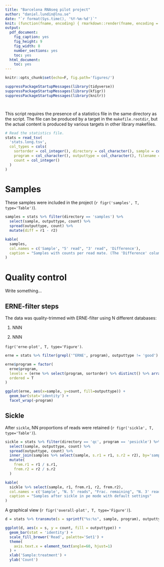 ```yaml
---
title: "Barcelona RNAseq pilot project"
author: "daniel.lundin@lnu.se"
date: "`r format(Sys.time(), '%Y-%m-%d')`"
knit: (function(fname, encoding) { rmarkdown::render(fname, encoding = encoding, output_file = sprintf('%s/%s.%s.pdf', dirname(fname), sub('.rmd', '', basename(fname)), format(Sys.time(), "%Y%m%d"))) })
output:
  pdf_document:
    fig_caption: yes
    fig_height: 9
    fig_width: 8
    number_sections: yes
    toc: yes
  html_document:
    toc: yes
---
```


```r

knitr::opts_chunk$set(echo=F, fig.path='figures/')

```

```r

suppressPackageStartupMessages(library(tidyverse))
suppressPackageStartupMessages(library(kfigr))
suppressPackageStartupMessages(library(knitr))

```

```r

```

```r

```

This script requires the presence of a statistics file in the same directory as
the script. The file can be produced by a target in the `makefile.rootdir`, but
the actual content is produced by various targets in other library makefiles.

```r

# Read the statistics file.
stats = read_tsv(
  'stats.long.tsv',
  col_types = cols(
    sortorder = col_integer(), directory = col_character(), sample = col_character(), 
    program = col_character(), outputtype = col_character(), filename = col_character(), 
    count = col_integer()
  )
)

```

# Samples

These samples were included in the project (`r figr('samples', T, type='Table')`).

```r

samples = stats %>% filter(directory == 'samples') %>%
  select(sample, outputtype, count) %>%
  spread(outputtype, count) %>%
  mutate(diff = r1 - r2)

kable(
  samples,
  col.names = c('Sample', "5' read", "3' read", 'Difference'),
  caption = "Samples with counts per read mate. (The 'Difference' column should be all zeroes.)"
)

```

# Quality control

Write something...

## ERNE-filter steps

The data was quality-trimmed with ERNE-filter using N different databases:

1. NNN

2. NNN

`figr('erne-plot', T, type='Figure')`.

```r

erne = stats %>% filter(grepl('^ERNE', program), outputtype != 'good')

erne$program = factor(
  erne$program,
  levels = (erne %>% select(program, sortorder) %>% distinct() %>% arrange(sortorder))$program,
  ordered = T
)

ggplot(erne, aes(x=sample, y=count, fill=outputtype)) +
  geom_bar(stat='identity') +
  facet_wrap(~program)

```

## Sickle

After `sickle`, NN proportions of reads were retained (`r figr('sickle', T, type='Table')`).

```r

sickle = stats %>% filter(directory == 'qc', program == 'pesickle') %>%
  select(sample, outputtype, count) %>%
  spread(outputtype, count) %>%
  inner_join(samples %>% select(sample, s.r1 = r1, s.r2 = r2), by='sample') %>%
  mutate(
    frem.r1 = r1 / s.r1,
    frem.r2 = r2 / s.r2
  )

kable(
  sickle %>% select(sample, r1, frem.r1, r2, frem.r2),
  col.names = c('Sample', "N. 5' reads", "Frac. remaining", "N. 3' reads", "Frac. remaining"),
  caption = "Samples after sickle in pe mode with default settings"
)

```

A graphical view (`r figr('overall-plot', T, type='Figure')`).

```r

d = stats %>% transmute(s = sprintf("%s:%s", sample, program), outputtype, count)

ggplot(d, aes(x = s, y = count, fill = outputtype)) +
  geom_bar(stat = 'identity') +
  scale_fill_brewer('Read', palette='Set1') +
  theme(
    axis.text.x = element_text(angle=60, hjust=1)
  ) +
  xlab('Sample:treatment') +
  ylab('Count')

```
